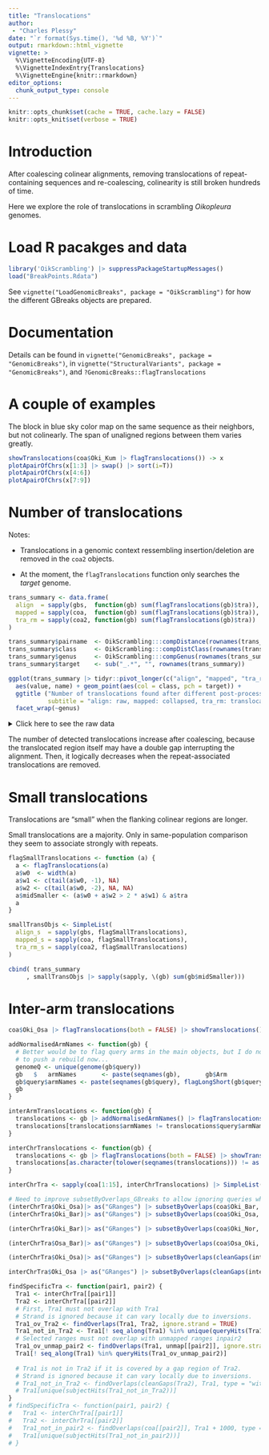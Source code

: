 ```yaml
---
title: "Translocations"
author: 
 - "Charles Plessy"
date: "`r format(Sys.time(), '%d %B, %Y')`"
output: rmarkdown::html_vignette
vignette: >
  %\VignetteEncoding{UTF-8}
  %\VignetteIndexEntry{Translocations}
  %\VignetteEngine{knitr::rmarkdown}
editor_options: 
  chunk_output_type: console
---
```


```r
knitr::opts_chunk$set(cache = TRUE, cache.lazy = FALSE)
knitr::opts_knit$set(verbose = TRUE)
```

# Introduction

After coalescing colinear alignments, removing translocations of
repeat-containing sequences and re-coalescing, colinearity is still broken
hundreds of time.

Here we explore the role of translocations in scrambling _Oikopleura_ genomes.

# Load R pacakges and data

```r
library('OikScrambling') |> suppressPackageStartupMessages()
load("BreakPoints.Rdata")
```

See `vignette("LoadGenomicBreaks", package = "OikScrambling")` for how the
different GBreaks objects are prepared.

# Documentation

Details can be found in `vignette("GenomicBreaks", package = "GenomicBreaks")`,
in `vignette("StructuralVariants", package = "GenomicBreaks")`,
and `?GenomicBreaks::flagTranslocations`

# A couple of examples

The block in blue sky color map on the same sequence as their neighbors, but
not colinearly.  The span of unaligned regions between them varies greatly.

```r
showTranslocations(coa$Oki_Kum |> flagTranslocations()) -> x
plotApairOfChrs(x[1:3] |> swap() |> sort(i=T))
plotApairOfChrs(x[4:6])
plotApairOfChrs(x[7:9])
```

# Number of translocations

Notes:

 - Translocations in a genomic context ressembling insertion/deletion are removed
   in the `coa2` objects.
   
 - At the moment, the `flagTranslocations` function only searches the _target_
   genome.

```r
trans_summary <- data.frame(
  align  = sapply(gbs,  function(gb) sum(flagTranslocations(gb)$tra)),
  mapped = sapply(coa,  function(gb) sum(flagTranslocations(gb)$tra)),
  tra_rm = sapply(coa2, function(gb) sum(flagTranslocations(gb)$tra))
)

trans_summary$pairname  <- OikScrambling:::compDistance(rownames(trans_summary))
trans_summary$class     <- OikScrambling:::compDistClass(rownames(trans_summary))
trans_summary$genus     <- OikScrambling:::compGenus(rownames(trans_summary))
trans_summary$target    <- sub("_.*", "", rownames(trans_summary))

ggplot(trans_summary |> tidyr::pivot_longer(c("align", "mapped", "tra_rm"))) +
  aes(value, name) + geom_point(aes(col = class, pch = target)) +
  ggtitle ("Number of translocations found after different post-processings",
           subtitle = "align: raw, mapped: collapsed, tra_rm: translocated repeats removed.") +
  facet_wrap(~genus)
```

<details>
<summary>Click here to see the raw data</summary>
```r
trans_summary
```
</details>

The number of detected translocations increase after coalescing, because the
translocated region itself may have a double gap interrupting the alignment.
Then, it logically decreases when the repeat-associated translocations are
removed.

# Small translocations

Translocations are "small" when the flanking colinear regions are longer.

Small translocations are a majority.  Only in same-population comparison they
seem to associate strongly with repeats.

```r
flagSmallTranslocations <- function (a) {
  a <- flagTranslocations(a)
  a$w0  <- width(a)
  a$w1 <- c(tail(a$w0, -1), NA)
  a$w2 <- c(tail(a$w0, -2), NA, NA)
  a$midSmaller <- (a$w0 + a$w2 > 2 * a$w1) & a$tra
  a
}

smallTransObjs <- SimpleList(
  align_s  = sapply(gbs, flagSmallTranslocations),
  mapped_s = sapply(coa, flagSmallTranslocations),
  tra_rm_s = sapply(coa2, flagSmallTranslocations)
)

cbind( trans_summary
     , smallTransObjs |> sapply(sapply, \(gb) sum(gb$midSmaller)))
```

# Inter-arm translocations

```r
coa$Oki_Osa |> flagTranslocations(both = FALSE) |> showTranslocations()

addNormalisedArmNames <- function(gb) {
  # Better would be to flag query arms in the main objects, but I do not want
  # to push a rebuild now...
  genomeQ <- unique(genome(gb$query))
  gb   $   armNames       <- paste(seqnames(gb),       gb$Arm                                     ) |> tolower()
  gb$query$armNames <- paste(seqnames(gb$query), flagLongShort(gb$query, longShort[[genomeQ]])$Arm) |> tolower()
  gb
}

interArmTranslocations <- function(gb) {
  translocations <- gb |> addNormalisedArmNames() |> flagTranslocations(both = FALSE) |> showTranslocations()
  translocations[translocations$armNames != translocations$query$armNames]
}

interChrTranslocations <- function(gb) {
  translocations <- gb |> flagTranslocations(both = FALSE) |> showTranslocations()
  translocations[as.character(tolower(seqnames(translocations))) != as.character(tolower(seqnames(translocations$query)))]
}

interChrTra <- sapply(coa[1:15], interChrTranslocations) |> SimpleList()

# Need to improve subsetByOverlaps_GBreaks to allow ignoring queries when needed
(interChrTra$Oki_Osa)|> as("GRanges") |> subsetByOverlaps(coa$Oki_Bar, type = "within", ignore.strand = TRUE) |> as("GBreaks")
(interChrTra$Oki_Bar)|> as("GRanges") |> subsetByOverlaps(coa$Oki_Osa, type = "within") |> as("GBreaks")

(interChrTra$Oki_Bar)|> as("GRanges") |> subsetByOverlaps(coa$Oki_Nor, type = "within") |> as("GBreaks")

(interChrTra$Osa_Bar)|> as("GRanges") |> subsetByOverlaps(coa$Osa_Oki, type = "within") |> as("GBreaks")

(interChrTra$Oki_Osa)|> as("GRanges") |> subsetByOverlaps(cleanGaps(interChrTra$Oki_Bar), type = "within", ignore.strand = TRUE) |> as("GBreaks")

interChrTra$Oki_Osa |> as("GRanges") |> subsetByOverlaps(cleanGaps(interChrTra$Oki_Bar), type = "within", ignore.strand = TRUE) |> subsetByOverlaps(gbs$Oki_Bar, ignore.strand = T) |> as("GBreaks")

findSpecificTra <- function(pair1, pair2) {
  Tra1 <- interChrTra[[pair1]]
  Tra2 <- interChrTra[[pair2]]
  # First, Tra1 must not overlap with Tra1
  # Strand is ignored because it can vary locally due to inversions.
  Tra1_ov_Tra2 <- findOverlaps(Tra1, Tra2, ignore.strand = TRUE)
  Tra1_not_in_Tra2 <- Tra1[! seq_along(Tra1) %in% unique(queryHits(Tra1_ov_Tra2))]
  # Selected ranges must not overlap with unmapped ranges inpair2
  Tra1_ov_unmap_pair2 <- findOverlaps(Tra1, unmap[[pair2]], ignore.strand = TRUE)
  Tra1[! seq_along(Tra1) %in% queryHits(Tra1_ov_unmap_pair2)]
  
  # Tra1 is not in Tra2 if it is covered by a gap region of Tra2.
  # Strand is ignored because it can vary locally due to inversions.
  # Tra1_not_in_Tra2 <- findOverlaps(cleanGaps(Tra2), Tra1, type = "within", ignore.strand = TRUE)
  # Tra1[unique(subjectHits(Tra1_not_in_Tra2))]
}
# findSpecificTra <- function(pair1, pair2) {
#   Tra1 <- interChrTra[[pair1]]
#   Tra2 <- interChrTra[[pair2]]
#   Tra1_not_in_pair2 <- findOverlaps(coa[[pair2]], Tra1 + 1000, type = "within", ignore.strand = TRUE)
#   Tra1[unique(subjectHits(Tra1_not_in_pair2))]
# }
```
